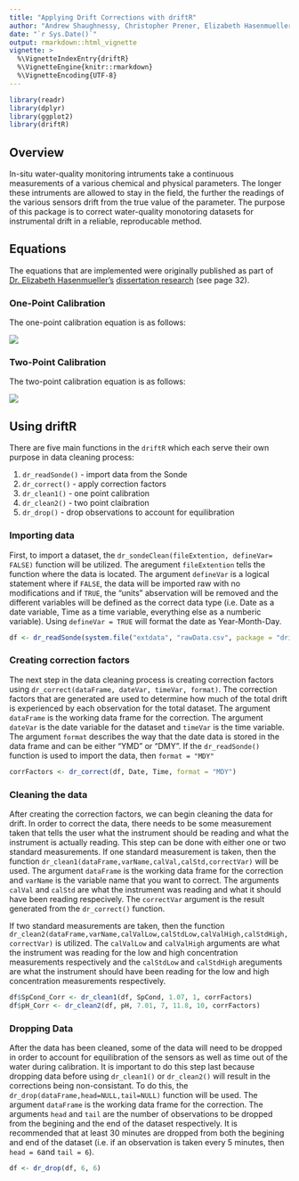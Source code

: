 ```yaml
---
title: "Applying Drift Corrections with driftR"
author: "Andrew Shaughnessy, Christopher Prener, Elizabeth Hasenmueller"
date: "`r Sys.Date()`"
output: rmarkdown::html_vignette
vignette: >
  %\VignetteIndexEntry{driftR}
  %\VignetteEngine{knitr::rmarkdown}
  %\VignetteEncoding{UTF-8}
---
```


```r
library(readr)
library(dplyr)
library(ggplot2)
library(driftR)
```

## Overview

In-situ water-quality monitoring intruments take a continuous measurements of a various chemical and physical parameters. The longer these intruments are allowed to stay in the field, the further the readings of the various sensors drift from the true value of the parameter. The purpose of this package is to correct water-quality monotoring datasets for instrumental drift in a reliable, reproducable method. 

## Equations
The equations that are implemented were originally published as part of [Dr. Elizabeth Hasenmueller's](https://hasenmuellerlab.weebly.com) [dissertation research](http://openscholarship.wustl.edu/cgi/viewcontent.cgi?article=1584&amp=&context=etd&amp=&sei-redir=1&referer=https%253A%252F%252Fscholar.google.com%252Fscholar%253Fhl%253Den%2526as_sdt%253D0%25252C26%2526q%253Dhasenmueller%252Bwash%252Bu%2526btnG%253D#search=%22hasenmueller%20wash%20u%22) (see page 32).

### One-Point Calibration
The one-point calibration equation is as follows:

![](https://raw.githubusercontent.com/shaughnessyar/driftR/master/man/figures/onePointCorrection.png)

### Two-Point Calibration 
The two-point calibration equation is as follows:

![](https://raw.githubusercontent.com/shaughnessyar/driftR/master/man/figures/twoPointCorrection.png)

## Using driftR
There are five main functions in the `driftR` which each serve their own purpose in data cleaning process:

1. `dr_readSonde()` - import data from the Sonde 
2. `dr_correct()` - apply correction factors
3. `dr_clean1()` - one point calibration 
4. `dr_clean2()` - two point claibration
5. `dr_drop()` - drop observations to account for equilibration

### Importing data
First, to import a dataset, the `dr_sondeClean(fileExtention, defineVar= FALSE)` function will be utilized. The aregument `fileExtention` tells the function where the data is located. The argument `defineVar` is a logical statement where if `FALSE`, the data will be imported raw with no modifications and if `TRUE`, the "units" abservation will be removed and the different variables will be defined as the correct data type (i.e. Date as a date variable, Time as a time variable, everything else as a numberic variable). Using `defineVar = TRUE` will format the date as Year-Month-Day.

```r
df <- dr_readSonde(system.file("extdata", "rawData.csv", package = "driftR"), defineVar = TRUE)
```

### Creating correction factors
The next step in the data cleaning process is creating correction factors using `dr_correct(dataFrame, dateVar, timeVar, format)`. The correction factors that are generated are used to determine how much of the total drift is experienced by each observation for the total dataset. The argument `dataFrame` is the working data frame for the correction. The argument `dateVar` is the date variable for the dataset and `timeVar` is the time variable. The argument `format` describes the way that the date data is stored in the data frame and can be either "YMD" or "DMY". If the `dr_readSonde()` function is used to import the data, then `format = "MDY"`

```r
corrFactors <- dr_correct(df, Date, Time, format = "MDY")
```

### Cleaning the data
After creating the correction factors, we can begin cleaning the data for drift. In order to correct the data, there needs to be some measurement taken that tells the user what the instrument should be reading and what the instrument is actually reading. This step can be done with either one or two standard measurements. If one standard measurement is taken, then the function `dr_clean1(dataFrame,varName,calVal,calStd,correctVar)` will be used. The argument `dataFrame` is the working data frame for the correction and `varName` is the variable name that you want to correct. The arguments `calVal` and `calStd` are what the instrument was reading and what it should have been reading respecively. The `correctVar` argument is the result generated from the `dr_correct()` function. 

If two standard measurements are taken, then the function `dr_clean2(dataFrame,varName,calValLow,calStdLow,calValHigh,calStdHigh,correctVar)` is utilized. The `calValLow` and `calValHigh` arguments are what the instrument was reading for the low and high concentration measurements respectively and the `calStdLow` and `calStdHigh` areguments are what the instrument should have been reading for the low and high concentration measurements respectively. 

```r
df$SpCond_Corr <- dr_clean1(df, SpCond, 1.07, 1, corrFactors)
df$pH_Corr <- dr_clean2(df, pH, 7.01, 7, 11.8, 10, corrFactors)
```

### Dropping Data
After the data has been cleaned, some of the data will need to be dropped in order to account for equilibration of the sensors as well as time out of the water during calibration. It is important to do this step last because dropping data before using `dr_clean1()` or `dr_clean2()` will result in the corrections being non-consistant. To do this, the `dr_drop(dataFrame,head=NULL,tail=NULL)` function will be used. The argument `dataFrame` is the working data frame for the correction. The arguments `head` and `tail` are the number of observations to be dropped from the begining and the end of the dataset respectively. It is recommended that at least 30 minutes are dropped from both the begining and end of the dataset (i.e. if an observation is taken every 5 minutes, then `head = 6`and `tail = 6`).

```r
df <- dr_drop(df, 6, 6)
```

